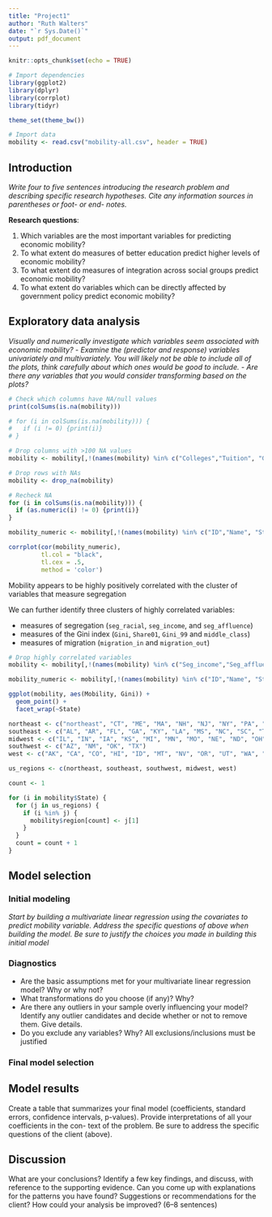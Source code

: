 ```yaml
---
title: "Project1"
author: "Ruth Walters"
date: "`r Sys.Date()`"
output: pdf_document
---
```


```r
knitr::opts_chunk$set(echo = TRUE)
```

```r
# Import dependencies
library(ggplot2)
library(dplyr)
library(corrplot)
library(tidyr)

theme_set(theme_bw())

# Import data
mobility <- read.csv("mobility-all.csv", header = TRUE)
```

## Introduction
*Write four to five sentences introducing the research problem and describing specific research hypotheses. Cite any information sources in parentheses or foot- or end- notes.*

**Research questions**:

1. Which variables are the most important variables for predicting economic mobility?
2. To what extent do measures of better education predict higher levels of economic mobility?
3. To what extent do measures of integration across social groups predict economic mobility?
4. To what extent do variables which can be directly affected by government policy predict economic mobility?

## Exploratory data analysis
*Visually and numerically investigate which variables seem associated with economic mobility?*
- *Examine the (predictor and response) variables univariately and multivariately. You will likely not be able to include all of the plots, think carefully about which ones would be good to include.*
- *Are there any variables that you would consider transforming based on the plots?*

```r
# Check which columns have NA/null values
print(colSums(is.na(mobility)))

# for (i in colSums(is.na(mobility))) {
#   if (i != 0) {print(i)}
# }
```
```r
# Drop columns with >100 NA values
mobility <- mobility[,!(names(mobility) %in% c("Colleges","Tuition", "Graduation", "HS_dropout"))]

# Drop rows with NAs
mobility <- drop_na(mobility)
```

```r
# Recheck NA
for (i in colSums(is.na(mobility))) {
  if (as.numeric(i) != 0) {print(i)}
}
```


```r
mobility_numeric <- mobility[,!(names(mobility) %in% c("ID","Name", "State", "Latitude", "Longitude"))]

corrplot(cor(mobility_numeric),
         tl.col = "black",
         tl.cex = .5, 
         method = 'color')
```

Mobility appears to be highly positively correlated with the cluster of variables that measure segregation 

We can further identify three clusters of highly correlated variables:

- measures of segregation (`seg_racial`, `seg_income`, and `seg_affluence`)
- measures of the Gini index (`Gini`, `Share01`, `Gini_99` and `middle_class`)
- measures of migration (`migration_in` and `migration_out`)

```r
# Drop highly correlated variables
mobility <- mobility[,!(names(mobility) %in% c("Seg_income","Seg_affluence", "Share01", "Gini_99"))]

mobility_numeric <- mobility[,!(names(mobility) %in% c("ID","Name", "State", "Latitude", "Longitude"))]
```

```r
ggplot(mobility, aes(Mobility, Gini)) + 
  geom_point() +
  facet_wrap(~State)
```
```r
northeast <- c("northeast", "CT", "ME", "MA", "NH", "NJ", "NY", "PA", "RI", "VT")
southeast <- c("AL", "AR", "FL", "GA", "KY", "LA", "MS", "NC", "SC", "TN", "VA", "WV")
midwest <- c("IL", "IN", "IA", "KS", "MI", "MN", "MO", "NE", "ND", "OH", "SD", "WI")
southwest <- c("AZ", "NM", "OK", "TX")
west <- c("AK", "CA", "CO", "HI", "ID", "MT", "NV", "OR", "UT", "WA", "WY")

us_regions <- c(northeast, southeast, southwest, midwest, west)

count <- 1

for (i in mobility$State) {
  for (j in us_regions) {
    if (i %in% j) {
      mobility$region[count] <- j[1]
    }
  }
  count = count + 1 
}


```


## Model selection

### Initial modeling
*Start by building a multivariate linear regression using the covariates to predict mobility variable. Address the specific questions of above when building the model. Be sure to justify the choices you made in building this initial model*

### Diagnostics
- Are the basic assumptions met for your multivariate linear regression model? Why or why not?
- What transformations do you choose (if any)? Why?
- Are there any outliers in your sample overly influencing your model? Identify any outlier candidates and decide whether or not to remove them. Give details.
- Do you exclude any variables? Why? All exclusions/inclusions must be justified

### Final model selection


## Model results
Create a table that summarizes your final model (coefficients, standard errors, confidence intervals, p-values). Provide interpretations of all your coefficients in the con- text of the problem. Be sure to address the specific questions of the client (above).

## Discussion
What are your conclusions? Identify a few key findings, and discuss, with reference to the supporting evidence. Can
you come up with explanations for the patterns you have found? Suggestions or recommendations for the client? How could your analysis be improved? (6–8 sentences)

